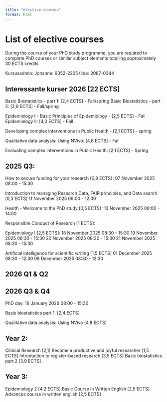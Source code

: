 ```yaml
---
title: "elective courses"
format: html
---
```


# List of elective courses

During the course of your PhD study programme, you are required to complete PhD courses or similar subject elements totalling approximately 30 ECTS credits

Kursusadmin: 
Johanne: 9352-2205
tilde: 2087-0344

## Interessante kurser 2026 [22 ECTS]

Basic Biostatistics - part 1: [2,4 ECTS] - Fall/spring
Basic Biostatistics - part 2: [3,9 ECTS] - Fall/spring

Epidemiology I - Basic Principles of Epidemiology - [2,5 ECTS] - Fall
Epidemiology II: [4,2 ECTS] - Fall

Developing complex interventions in Public Health - [2,1 ECTS] - spring

Qualitative data analysis: Using NVivo: [4,8 ECTS] - Fall

Evaluating complex interventions in Public Health: [2,1 ECTS] - Spring





## 2025 Q3: 

How to secure funding for your research [0,8 ECTS}:
07 November 2025 08:00 - 15:30

Introduction to managing Research Data, FAIR principles, and Data search [0,3 ECTS]
11 November 2025 09:00 - 12:00

Health - Welcome to the PhD study [0,5 ECTS}: 
13 November 2025 09:00 - 14:00

Responsible Conduct of Research [1 ECTS]: 

Epidemiology I [2,5 ECTS]: 
18 November 2025 08:30 - 15:30
19 November 2025 08:30 - 15:30
20 November 2025 08:30 - 15:30
21 November 2025 08:30 - 15:30

Artificial intelligence for scientific writing [1,5 ECTS]
01 December 2025 08:30 - 12:30
08 December 2025 08:30 - 12:30

## 2026 Q1 & Q2

## 2026 Q3 & Q4

PhD day:
16 January 2026 08:00 - 15:30

Basis biostatistics part 1. [2,4 ECTS] 

Qualitative data analysis: Using NVivo [4,8 ECTS] 

## Year 2: 
Clinical Research [2,1] 
Become a productive and joyful researcher [1,5 ECTS] 
Introduction to register-based research [3,5 ECTS] 
Basic biostatistics part 2 [3,9 ECTS] 

## Year 3: 
Epidemiology 2 [4,2 ECTS] 
Basic Course in Written English [2,5 ECTS] 
Advances course in written english [2,5 ECTS]
